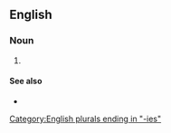==English==

===Noun===
{{head|en|noun form}}

# {{plural of|en|quadrilogy}}

====See also====
* {{l|en|tetralogies}}

[[Category:English plurals ending in "-ies"]]